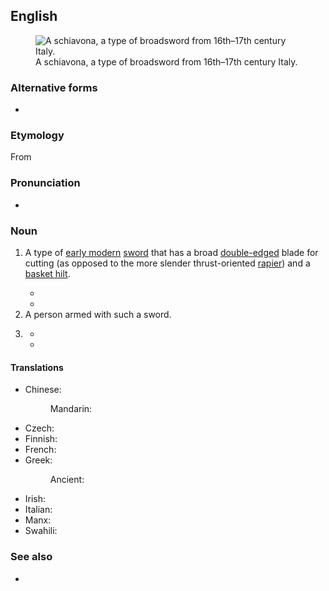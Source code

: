 {{also|broad sword}}
==English==
{{Wikipedia|Basket-hilted sword}}
[[File:Schiavona-Morges.jpg|thumb|right|A schiavona, a type of broadsword from 16th–17th century Italy.]]

===Alternative forms===
* {{l|en|broad sword}}

===Etymology===
From {{compound|en|broad|sword}}

===Pronunciation===
* {{a|UK}} {{IPA|en|/ˈbɹɔːd.sɔːd/}}

===Noun===
{{en-noun}}

# {{lb|en|history}} A type of [[early modern]] [[sword]] that has a broad [[double-edged]] blade for cutting (as opposed to the more slender thrust-oriented [[rapier]]) and a [[basket hilt]].
#* {{quote-book
|en
|year=1861
|title=Athletic Sports and Recreations for Boys
|first=John George|last=Wood
|page=93
|url=https://books.google.com/books?id=YssDAAAAQAAJ&pg=PA93
|passage=The principal distinction between the '''broadsword''' and the rapier is, that the latter is formed only for thrusting, while the former is adapted for cutting also. Indeed, those who use the '''broadsword''' are, in my opinion, too apt to neglect the use of the point, and to give their attention almost exclusively to the cuts.
}}
#* {{quote-book
|en
|year=1995
|title=The Encyclopedia of the Sword
|first=Nick|last=Evangelista
|isbn=9780313278969
|page=79
|url=https://books.google.com/books?id=TyJ8ebnS1HMC&pg=PA79
|passage=One version of the '''broadsword''', the Highland '''broadsword''', was adopted as the national sword of Scotland.  Another, the ''schiavona'', was Italy's version of the weapon.
}}
# A person armed with such a sword.
# {{lb|en|colloquial|often|fantasy}} {{syn of|en|longsword}}
#* {{quote-book
|en
|year=1990
|year_published=1997
|chapter={{w|Conan the Magnificent}}
|title={{w|The Conan Chronicles II}}
|authorlink=Robert Jordan|first=Robert|last=Jordan
|passage=The Brythunian's arm drew back; the ancient '''broadsword''' with its strange, clawed quillons arcked spinning through the air.
}}
#* {{quote-book
|en
|year=2013
|first=Colin|last=Brown
|chapter=1415 Azincourt
|title=Glory and B*llocks: The Truth Behind Ten Defining Events in British History
|url=https://books.google.com/books?id=aZucAwAAQBAJ&pg=PA46
|isbn=9781780744438
|page=46
|passage=Henry carried a heavy '''broadsword''' with a cruciform hilt, and a decorated dagger on his hip known as a ''misericord'' because its blade could release souls.  The English knights and men-at-arms carried '''broadswords''', maces for smashing skulls and the murderous pole-axe, combining a spear with an axehead about five feet long.
}}

====Translations====
{{trans-top|longsword with a broad cutting blade}}
* Chinese:
*: Mandarin: {{t-needed|cmn}}
* Czech: {{t|cs|široký meč|m}}
* Finnish: {{t|fi|leveämiekka}}
* French: {{t+|fr|estramaçon|m}}
* Greek:
*: Ancient: {{t|grc|ῥομφαία|f}}
{{trans-mid}}
* Irish: {{t|ga|claíomh leathan|m}}
* Italian: {{t|it|spadone|m}}
* Manx: {{t|gv|cliwe daa laue|m}}
* Swahili: {{t|sw|upanga mpana}}
{{trans-bottom}}

===See also===
* {{l|en|falchion}}

{{topics|en|Swords|Weapons}}